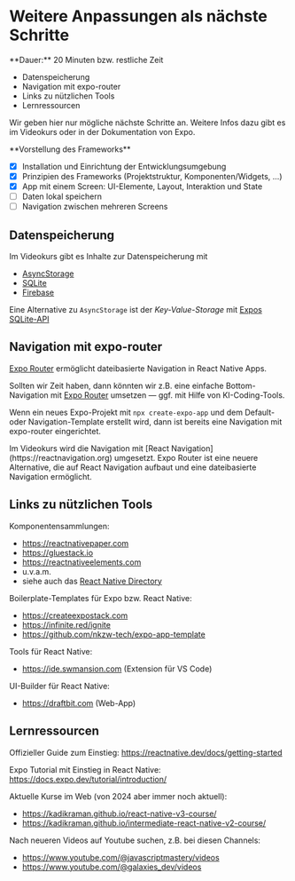 
# Weitere Anpassungen als nächste Schritte

<Callout>
  **Dauer:** 20 Minuten bzw. restliche Zeit

  - Datenspeicherung
  - Navigation mit expo-router
  - Links zu nützlichen Tools
  - Lernressourcen

</Callout>

Wir geben hier nur mögliche nächste Schritte an. Weitere 
Infos dazu gibt es im Videokurs oder in der Dokumentation 
von Expo.

<Callout type="info">
**Vorstellung des Frameworks**

- [x] Installation und Einrichtung der Entwicklungsumgebung
- [x] Prinzipien des Frameworks (Projektstruktur, Komponenten/Widgets, …)
- [x] App mit einem Screen: UI-Elemente, Layout, Interaktion und State
- [ ] Daten lokal speichern
- [ ] Navigation zwischen mehreren Screens

</Callout>

## Datenspeicherung

Im Videokurs gibt es Inhalte zur Datenspeicherung mit

- [AsyncStorage](https://docs.expo.dev/versions/latest/sdk/async-storage/) 
- [SQLite](https://docs.expo.dev/versions/latest/sdk/sqlite/)
- [Firebase](https://docs.expo.dev/guides/using-firebase/)

Eine Alternative zu `AsyncStorage` ist der _Key-Value-Storage_ 
mit [Expos SQLite-API](https://docs.expo.dev/versions/latest/sdk/sqlite/#key-value-storage)

## Navigation mit expo-router

[Expo Router](https://docs.expo.dev/router/introduction/) ermöglicht dateibasierte Navigation in React Native Apps.

Sollten wir Zeit haben, dann könnten wir z.B. eine einfache
Bottom-Navigation mit [Expo Router](https://docs.expo.dev/router/introduction/) umsetzen &mdash; ggf. mit Hilfe von KI-Coding-Tools.

Wenn ein neues Expo-Projekt mit `npx create-expo-app` 
und dem Default- oder Navigation-Template
erstellt wird, dann ist bereits eine Navigation mit
expo-router eingerichtet.

<Callout type="warning">
Im Videokurs wird die Navigation mit [React Navigation](https://reactnavigation.org) umgesetzt. Expo Router ist eine neuere Alternative, die auf React Navigation aufbaut und eine dateibasierte Navigation ermöglicht.
</Callout>

## Links zu nützlichen Tools

Komponentensammlungen: 

- https://reactnativepaper.com
- https://gluestack.io
- https://reactnativeelements.com
- u.v.a.m.
- siehe auch das [React Native Directory](https://reactnative.directory)

Boilerplate-Templates für Expo bzw. React Native:

- https://createexpostack.com
- https://infinite.red/ignite
- https://github.com/nkzw-tech/expo-app-template

Tools für React Native:

- https://ide.swmansion.com (Extension für VS Code)

UI-Builder für React Native: 

- https://draftbit.com (Web-App)

## Lernressourcen

Offizieller Guide zum Einstieg: https://reactnative.dev/docs/getting-started

Expo Tutorial mit Einstieg in React Native: https://docs.expo.dev/tutorial/introduction/ 

Aktuelle Kurse im Web (von 2024 aber immer noch aktuell):
- https://kadikraman.github.io/react-native-v3-course/
- https://kadikraman.github.io/intermediate-react-native-v2-course/

Nach neueren Videos auf Youtube suchen, z.B. bei diesen Channels:
- https://www.youtube.com/@javascriptmastery/videos
- https://www.youtube.com/@galaxies_dev/videos
